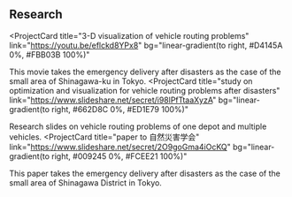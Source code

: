 ## Research

<ProjectCard
  title="3-D visualization of vehicle routing problems"
  link="https://youtu.be/eflckd8YPx8"
  bg="linear-gradient(to right, #D4145A 0%, #FBB03B 100%)"
>
  This movie takes the emergency delivery after disasters as the case of the small area of Shinagawa-ku in Tokyo.
</ProjectCard>
<ProjectCard
  title="study on optimization and visualization for vehicle routing problems after disasters"
  link="https://www.slideshare.net/secret/i98lPfTtaaXyzA"
  bg="linear-gradient(to right, #662D8C 0%, #ED1E79 100%)"
>
  Research slides on vehicle routing problems of one depot and multiple vehicles.
</ProjectCard>
<ProjectCard
  title="paper to 自然災害学会"
  link="https://www.slideshare.net/secret/2O9goGma4iOcKQ"
  bg="linear-gradient(to right, #009245 0%, #FCEE21 100%)"
>
  This paper takes the emergency delivery after disasters as the case of the small area of Shinagawa District in Tokyo.
</ProjectCard>



